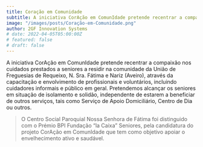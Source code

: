 ```yaml
---
title: Coração em Comunidade
subtitle: A iniciativa CorAção em ComunIdade pretende recentrar a compaixão nos cuidados prestados a seniores a residir na comunidade da União de Freguesias de Requeixo, N. Sra. Fátima e Nariz (Aveiro), através da capacitação e envolvimento de profissionais e voluntários, incluindo cuidadores informais e público em geral. Pretendemos alcançar os seniores em situação de isolamento e solidão, independente de estarem a beneficiar de outros serviços, tais como Serviço de Apoio Domiciliário, Centro de Dia ou outros.
image: "/images/posts/Coração-em-Comunidade.png"
author: 2GF Innovation Systems
# date: 2022-04-05T05:00:00Z
# featured: false
# draft: false
---
```


A iniciativa CorAção em ComunIdade pretende recentrar a compaixão nos cuidados prestados a seniores a residir na comunidade da União de Freguesias de Requeixo, N. Sra. Fátima e Nariz (Aveiro), através da capacitação e envolvimento de profissionais e voluntários, incluindo cuidadores informais e público em geral. Pretendemos alcançar os seniores em situação de isolamento e solidão, independente de estarem a beneficiar de outros serviços, tais como Serviço de Apoio Domiciliário, Centro de Dia ou outros.

<Blockquote>
  O Centro Social Paroquial Nossa Senhora de Fátima foi distinguido com o Prémio BPI Fundação “la Caixa” Seniores, pela candidatura do projeto CorAção em ComunIdade que tem como objetivo apoiar o envelhecimento ativo e saudável.
</Blockquote>

